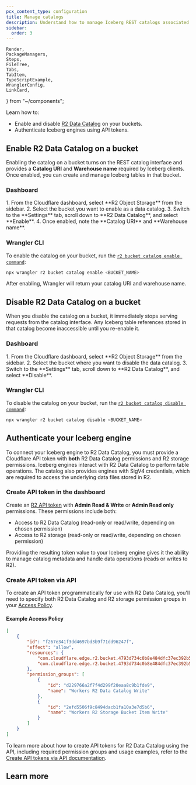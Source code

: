 ```yaml
---
pcx_content_type: configuration
title: Manage catalogs
description: Understand how to manage Iceberg REST catalogs associated with R2 buckets
sidebar:
  order: 3
---
```


	Render,
	PackageManagers,
	Steps,
	FileTree,
	Tabs,
	TabItem,
	TypeScriptExample,
	WranglerConfig,
	LinkCard,
} from "~/components";

Learn how to:

- Enable and disable [R2 Data Catalog](/r2/data-catalog/) on your buckets.
- Authenticate Iceberg engines using API tokens.

## Enable R2 Data Catalog on a bucket

Enabling the catalog on a bucket turns on the REST catalog interface and provides a **Catalog URI** and **Warehouse name** required by Iceberg clients. Once enabled, you can create and manage Iceberg tables in that bucket.

### Dashboard

<Steps>
1. From the Cloudflare dashboard, select **R2 Object Storage** from the sidebar.
2. Select the bucket you want to enable as a data catalog.
3. Switch to the **Settings** tab, scroll down to **R2 Data Catalog**, and select **Enable**.
4. Once enabled, note the **Catalog URI** and **Warehouse name**.
</Steps>

### Wrangler CLI

To enable the catalog on your bucket, run the [`r2 bucket catalog enable command`](/workers/wrangler/commands/#r2-bucket-catalog-enable):

```bash
npx wrangler r2 bucket catalog enable <BUCKET_NAME>
```

After enabling, Wrangler will return your catalog URI and warehouse name.

## Disable R2 Data Catalog on a bucket

When you disable the catalog on a bucket, it immediately stops serving requests from the catalog interface. Any Iceberg table references stored in that catalog become inaccessible until you re-enable it.

### Dashboard

<Steps>
1. From the Cloudflare dashboard, select **R2 Object Storage** from the sidebar.
2. Select the bucket where you want to disable the data catalog.
3. Switch to the **Settings** tab, scroll down to **R2 Data Catalog**, and select **Disable**.
</Steps>

### Wrangler CLI

To disable the catalog on your bucket, run the [`r2 bucket catalog disable command`](/workers/wrangler/commands/#r2-bucket-catalog-disable):

```bash
npx wrangler r2 bucket catalog disable <BUCKET_NAME>
```

## Authenticate your Iceberg engine

To connect your Iceberg engine to R2 Data Catalog, you must provide a Cloudflare API token with **both** R2 Data Catalog permissions and R2 storage permissions. Iceberg engines interact with R2 Data Catalog to perform table operations. The catalog also provides engines with SigV4 credentials, which are required to access the underlying data files stored in R2.

### Create API token in the dashboard

Create an [R2 API token](/r2/api/tokens/#permissions) with **Admin Read & Write** or **Admin Read only** permissions. These permissions include both:

- Access to R2 Data Catalog (read-only or read/write, depending on chosen permission)
- Access to R2 storage (read-only or read/write, depending on chosen permission)

Providing the resulting token value to your Iceberg engine gives it the ability to manage catalog metadata and handle data operations (reads or writes to R2).

### Create API token via API

To create an API token programmatically for use with R2 Data Catalog, you'll need to specify both R2 Data Catalog and R2 storage permission groups in your [Access Policy](/r2/api/tokens/#access-policy).

#### Example Access Policy

```json
[
	{
		"id": "f267e341f3dd4697bd3b9f71dd96247f",
		"effect": "allow",
		"resources": {
			"com.cloudflare.edge.r2.bucket.4793d734c0b8e484dfc37ec392b5fa8a_default_my-bucket": "*",
			"com.cloudflare.edge.r2.bucket.4793d734c0b8e484dfc37ec392b5fa8a_eu_my-eu-bucket": "*"
		},
		"permission_groups": [
			{
				"id": "d229766a2f7f4d299f20eaa8c9b1fde9",
				"name": "Workers R2 Data Catalog Write"
			},
			{
				"id": "2efd5506f9c8494dacb1fa10a3e7d5b6",
				"name": "Workers R2 Storage Bucket Item Write"
			}
		]
	}
]
```

To learn more about how to create API tokens for R2 Data Catalog using the API, including required permission groups and usage examples, refer to the [Create API tokens via API documentation](/r2/api/tokens/#create-api-tokens-via-api).

## Learn more

<LinkCard
	title="Get started"
	href="/r2/data-catalog/get-started/"
	description="Learn how to enable the R2 Data Catalog on your bucket, load sample data, and run your first query."
/>

<LinkCard
	title="Connect to Iceberg engines"
	href="/r2/data-catalog/config-examples/"
	description="Find detailed setup instructions for Apache Spark and other common query engines."
/>
